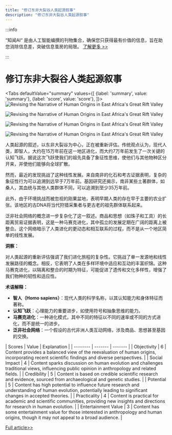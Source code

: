```yaml
---
title: "修订东非大裂谷人类起源叙事"
description: "修订东非大裂谷人类起源叙事"
---
```



:::info

“知闻AI“ 是由人工智能编撰的刊物集合，确保您只获得最有价值的信息，旨在助您消除信息差，突破信息茧房的局限。  [了解更多 >>](/)

:::

# 修订东非大裂谷人类起源叙事


<Tabs
	defaultValue="summary"
	values={[
	{label: 'summary', value: 'summary'},
	{label: 'score', value: 'score'},
]}>
<TabItem value="summary">
<img
  src="https://image.informedainews.com/2024/06/Eco-kZo-1717551663-0.jpg"
  alt="Revising the Narrative of Human Origins in East Africa's Great Rift Valley"
/>

<img
  src="https://image.informedainews.com/2024/06/Eco-xyJ-1717551663-1.jpg"
  alt="Revising the Narrative of Human Origins in East Africa's Great Rift Valley"
/>

<img
  src="https://image.informedainews.com/2024/06/Eco-gpT-1717551663-2.jpg"
  alt="Revising the Narrative of Human Origins in East Africa's Great Rift Valley"
/>

<img
  src="https://image.informedainews.com/2024/06/Eco-BNF-1717551663-3.jpg"
  alt="Revising the Narrative of Human Origins in East Africa's Great Rift Valley"
/>



人类起源的叙述，以东非大裂谷为中心，正在被重新评估。传统观点认为，现代人类，即智人，大约在15万年前在这一地区进化，而大约7万年前发生了一次关键的认知飞跃。据说这次飞跃使我们的祖先具备了象征性思维，使他们与其他物种区分开来，并使他们能够向全球扩散。

然而，最近的发现挑战了这种线性发展。来自南非的化石和考古证据表明，复杂的象征性行为可以追溯到远早于7万年前。基因研究还揭示，南非某些土著群体，如桑人，其血统与其他人类群体不同，可以追溯到至少35万年前。

此外，由于环境挑战而被忽视的刚果盆地，表明早期人类的存在早于主要的农业扩张。该地区的古DNA将当代狩猎采集者与更古老的祖先群体联系起来。

泛非社会网络的概念进一步复杂化了这一叙述。商品和思想（如珠子和工具）的长距离贸易证据表明，这是一种马赛克进化，其中孤立的发展定期在广阔的距离上被整合。这个网络暗示了人类进化的更动态和相互联系的过程，而不是从一个地区简单的线性发展。

**洞察：**

对人类起源的重新评估强调了我们进化旅程的复杂性。它挑战了单一发源地和线性发展路径的概念。相反，它表明了人类在多样环境中适应和互动的丰富织锦。这种马赛克进化，以隔离和整合的时期为特征，可能促进了遗传和文化多样性，增强了我们物种的韧性和适应性。

**术语解释：**

- **智人（Homo sapiens）**：现代人类的科学名称，以其认知能力和身体特征而著称。
- **认知飞跃**：心理能力的重要进步，如使用符号和抽象思维的能力。
- **马赛克进化**：一种进化模式，其中不同的特征以不同的速率或不同的方式进化，而不是统一的进步。
- **泛非社会网络**：一个假设的古代非洲人类互动网络，涉及商品、思想甚至基因的交换。
</TabItem>
<TabItem value="score">
	| Scores     | Value   | Explanation |
	| -------- | ------- | ------- |
	| Objectivity  | 6    | Content provides a balanced view of the reevaluation of human origins, incorporating recent scientific findings and diverse perspectives.    |
	| Social Impact | 4     | Content sparks discussion on human evolution and challenges traditional views, influencing public opinion in anthropology and related fields.    |
	| Credibility    | 5    | Content is based on credible scientific research and evidence, sourced from archaeological and genetic studies.    |
	| Potential    | 5    | Content has high potential to influence future research and understanding of human evolution, potentially leading to significant changes in accepted theories.    |
	| Practicality    | 4    | Content is practical for academic and scientific communities, providing new insights and directions for research in human evolution.    |
	| Entertainment Value    | 3    | Content has some entertainment value for those interested in anthropology and human origins, though it may not appeal to a broad audience.    |
</TabItem>
</Tabs>

[Full article>>](https://www.cnbeta.com.tw/articles/science/1433583.htm)
